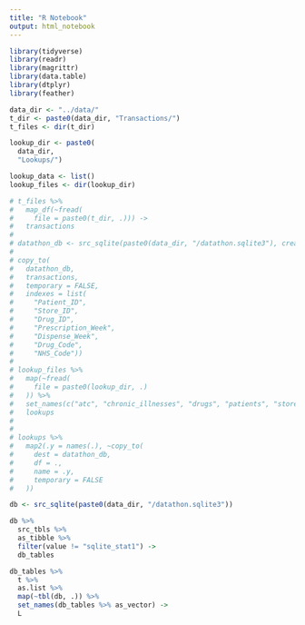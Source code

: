 ```yaml
---
title: "R Notebook"
output: html_notebook
---
```


```r
library(tidyverse)
library(readr)
library(magrittr)
library(data.table)
library(dtplyr)
library(feather)
```

```r
data_dir <- "../data/"
t_dir <- paste0(data_dir, "Transactions/")
t_files <- dir(t_dir)

lookup_dir <- paste0(
  data_dir,
  "Lookups/")

lookup_data <- list()
lookup_files <- dir(lookup_dir)
```

```r
# t_files %>%
#   map_df(~fread(
#     file = paste0(t_dir, .))) -> 
#   transactions
# 
# datathon_db <- src_sqlite(paste0(data_dir, "/datathon.sqlite3"), create = TRUE)
# 
# copy_to(
#   datathon_db,
#   transactions,
#   temporary = FALSE,
#   indexes = list(
#     "Patient_ID",
#     "Store_ID",
#     "Drug_ID",
#     "Prescription_Week",
#     "Dispense_Week",
#     "Drug_Code",
#     "NHS_Code"))
# 
# lookup_files %>% 
#   map(~fread(
#     file = paste0(lookup_dir, .)
#   )) %>% 
#   set_names(c("atc", "chronic_illnesses", "drugs", "patients", "stores")) ->
#   lookups
# 
# 
# lookups %>% 
#   map2(.y = names(.), ~copy_to(
#     dest = datathon_db,
#     df = .,
#     name = .y,
#     temporary = FALSE
#   ))
```

```r
db <- src_sqlite(paste0(data_dir, "/datathon.sqlite3"))
```

```r
db %>% 
  src_tbls %>% 
  as_tibble %>% 
  filter(value != "sqlite_stat1") -> 
  db_tables

db_tables %>% 
  t %>% 
  as.list %>% 
  map(~tbl(db, .)) %>% 
  set_names(db_tables %>% as_vector) -> 
  L



```

